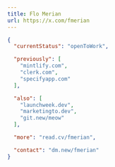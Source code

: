 ```yaml
---
title: Flo Merian
url: https://x.com/fmerian
---
```


```json
{
  "currentStatus": "openToWork",

  "previously": [
    "mintlify.com",
    "clerk.com",
    "specifyapp.com"
  ],

  "also": [
    "launchweek.dev",
    "marketingto.dev",
    "git.new/meow"
  ],

  "more": "read.cv/fmerian",

  "contact": "dm.new/fmerian"
}
```
